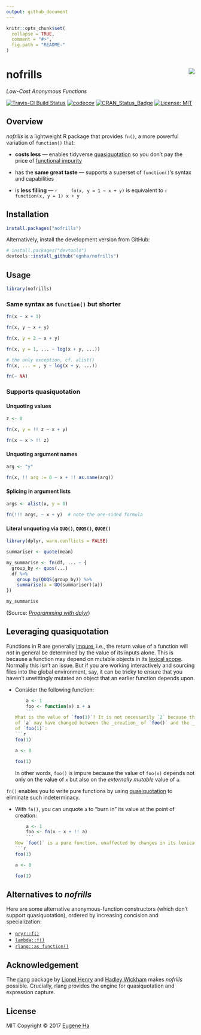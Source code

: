 ```yaml
---
output: github_document
---
```


<!-- README.md is generated from README.Rmd. Please edit that file -->

```r
knitr::opts_chunk$set(
  collapse = TRUE,
  comment = "#>",
  fig.path = "README-"
)
```

# nofrills <img src="inst/logo.png" align="right" />

_Low-Cost Anonymous Functions_

[![Travis-CI Build Status](https://travis-ci.org/egnha/nofrills.svg?branch=master)](https://travis-ci.org/egnha/nofrills)
[![codecov](https://codecov.io/gh/egnha/nofrills/branch/master/graph/badge.svg)](https://codecov.io/gh/egnha/nofrills)
[![CRAN_Status_Badge](http://www.r-pkg.org/badges/version/nofrills)](https://cran.r-project.org/package=nofrills)
 [![License: MIT](https://img.shields.io/badge/License-MIT-yellow.svg)](https://opensource.org/licenses/MIT)

## Overview

_nofrills_ is a lightweight R package that provides `fn()`, a more powerful 
variation of `function()` that:

  - **costs less** — enables tidyverse
    [quasiquotation](http://rlang.tidyverse.org/reference/quasiquotation.html)
    so you don’t pay the price of
    [functional impurity](#leveraging-quasiquotation)
    
  - has the **same great taste** — supports a superset of `function()`’s syntax
    and capabilities
    
  - is **less filling** —
    ```r
    fn(x, y = 1 ~ x + y)
    ```
    is equivalent to
    ```r
    function(x, y = 1) x + y
    ```


## Installation

```r
install.packages("nofrills")
```

Alternatively, install the development version from GitHub:

```r
# install.packages("devtools")
devtools::install_github("egnha/nofrills")
```

## Usage

```r
library(nofrills)
```

### Same syntax as `function()` but shorter

```r
fn(x ~ x + 1)

fn(x, y ~ x + y)

fn(x, y = 2 ~ x + y)

fn(x, y = 1, ... ~ log(x + y, ...))

# the only exception, cf. alist()
fn(x, ... = , y ~ log(x + y, ...))

fn(~ NA)
```

### Supports quasiquotation

#### Unquoting values

```r
z <- 0

fn(x, y = !! z ~ x + y)

fn(x ~ x > !! z)
```

#### Unquoting argument names

```r
arg <- "y"

fn(x, !! arg := 0 ~ x + !! as.name(arg))
```

#### Splicing in argument lists

```r
args <- alist(x, y = 0)

fn(!!! args, ~ x + y)  # note the one-sided formula
```

#### Literal unquoting via `QUQ()`, `QUQS()`, `QUQE()`

```r
library(dplyr, warn.conflicts = FALSE)

summariser <- quote(mean)

my_summarise <- fn(df, ... ~ {
  group_by <- quos(...)
  df %>%
    group_by(QUQS(group_by)) %>%
    summarise(a = UQ(summariser)(a))
})

my_summarise
```
(Source:
[_Programming with dplyr_](http://dplyr.tidyverse.org/articles/programming.html#capturing-multiple-variables))

## Leveraging quasiquotation

Functions in R are generally
[impure](https://en.wikipedia.org/wiki/Pure_function), i.e., the return value of
a function will _not_ in general be determined by the value of its inputs alone.
This is because a function may depend on mutable objects in its
[lexical scope](http://adv-r.hadley.nz/functions.html#lexical-scoping). Normally
this isn’t an issue. But if you are working interactively and sourcing files
into the global environment, say, it can be tricky to ensure that you
 haven’t unwittingly mutated an object that an earlier function depends upon.

  - Consider the following function:
    ```r
    a <- 1
    foo <- function(x) x + a
    ```
    What is the value of `foo(1)`? It is not necessarily `2` because the value
    of `a` may have changed between the _creation_ of `foo()` and the _calling_
    of `foo(1)`:
    ```r
    foo(1)
    
    a <- 0
    
    foo(1)
    ```
    In other words, `foo()` is impure because the value of `foo(x)` depends not
    only on the value of `x` but also on the _externally mutable_ value of `a`.
    
`fn()` enables you to write pure functions by using
[quasiquotation](http://rlang.tidyverse.org/reference/quasiquotation.html)
to eliminate such indeterminacy.

  - With `fn()`, you can unquote `a` to “burn in” its value at the point of
    creation:
    ```r
    a <- 1
    foo <- fn(x ~ x + !! a)
    ```
    Now `foo()` is a pure function, unaffected by changes in its lexical scope:
    ```r
    foo(1)
    
    a <- 0
    
    foo(1)
    ```

## Alternatives to _nofrills_

Here are some alternative anonymous-function constructors (which don’t support
quasiquotation), ordered by increasing concision and specialization:

  - [`pryr::f()`](https://github.com/hadley/pryr)
  - [`lambda::f()`](https://github.com/jimhester/lambda)
  - [`rlang::as_function()`](http://rlang.tidyverse.org/reference/as_function.html)

## Acknowledgement

The [rlang](https://github.com/tidyverse/rlang) package by [Lionel
Henry](https://github.com/lionel-) and [Hadley 
Wickham](https://github.com/hadley) makes _nofrills_ possible. Crucially, rlang
provides the engine for quasiquotation and expression capture.

## License

MIT Copyright © 2017 [Eugene Ha](https://github.com/egnha)

